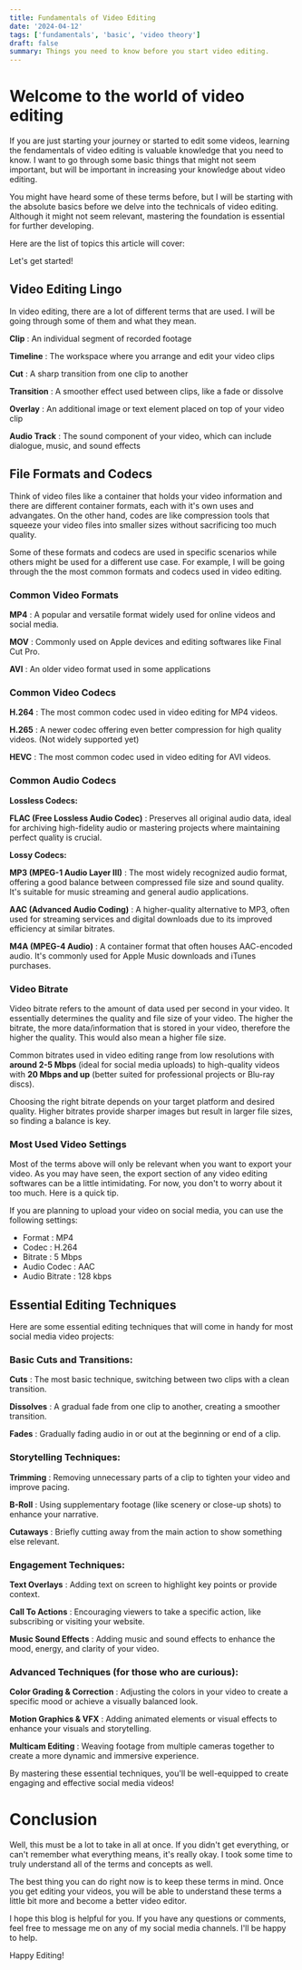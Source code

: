 ```yaml
---
title: Fundamentals of Video Editing
date: '2024-04-12'
tags: ['fundamentals', 'basic', 'video theory']
draft: false
summary: Things you need to know before you start video editing.
---
```


# Welcome to the world of video editing

If you are just starting your journey or started to edit some videos, learning the fendamentals of video editing is valuable knowledge that you need to know. I want to go through some basic things that might not seem important, but will be important in increasing your knowledge about video editing.

You might have heard some of these terms before, but I will be starting with the absolute basics before we delve into the technicals of video editing. Although it might not seem relevant, mastering the foundation is essential for further developing. 

Here are the list of topics this article will cover:

<TOCInline toc={props.toc} fromHeading={2} toHeading={3} />

Let's get started!

## Video Editing Lingo

In video editing, there are a lot of different terms that are used. I will be going through some of them and what they mean.

**Clip**
: An individual segment of recorded footage

**Timeline**
: The workspace where you arrange and edit your video clips

**Cut**
: A sharp transition from one clip to another

**Transition**
: A smoother effect used between clips, like a fade or dissolve

**Overlay**
: An additional image or text element placed on top of your video clip

**Audio Track**
: The sound component of your video, which can include dialogue, music, and sound effects

## File Formats and Codecs

Think of video files like a container that holds your video information and there are different container formats, each with it's own uses and advangates. On the other hand, codes are like compression tools that squeeze your video files into smaller sizes without sacrificing too much quality.

Some of these formats and codecs are used in specific scenarios while others might be used for a different use case. For example, I will be going through the the most common formats and codecs used in video editing.

### Common Video Formats

**MP4**
: A popular and versatile format widely used for online videos and social media.

**MOV**
: Commonly used on Apple devices and editing softwares like Final Cut Pro.

**AVI**
: An older video format used in some applications

### Common Video Codecs

**H.264**
: The most common codec used in video editing for MP4 videos. 

**H.265**
: A newer codec offering even better compression for high quality videos. (Not widely supported yet)

**HEVC**
: The most common codec used in video editing for AVI videos.

### Common Audio Codecs

**Lossless Codecs:**

**FLAC (Free Lossless Audio Codec)**
: Preserves all original audio data, ideal for archiving high-fidelity audio or mastering projects where maintaining perfect quality is crucial.

**Lossy Codecs:**

**MP3 (MPEG-1 Audio Layer III)**
: The most widely recognized audio format, offering a good balance between compressed file size and sound quality. It's suitable for music streaming and general audio applications.

**AAC (Advanced Audio Coding)**
: A higher-quality alternative to MP3, often used for streaming services and digital downloads due to its improved efficiency at similar bitrates.

**M4A (MPEG-4 Audio)**
: A container format that often houses AAC-encoded audio. It's commonly used for Apple Music downloads and iTunes purchases.

### Video Bitrate

Video bitrate refers to the amount of data used per second in your video. It essentially determines the quality and file size of your video. The higher the bitrate, the more data/information that is stored in your video, therefore the higher the quality. This would also mean a higher file size.

Common bitrates used in video editing range from low resolutions with **around 2-5 Mbps** (ideal for social media uploads) to high-quality videos with **20 Mbps and up** (better suited for professional projects or Blu-ray discs). 

Choosing the right bitrate depends on your target platform and desired quality. Higher bitrates provide sharper images but result in larger file sizes, so finding a balance is key. 

### Most Used Video Settings

Most of the terms above will only be relevant when you want to export your video. As you may have seen, the export section of any video editing softwares can be a little intimidating. For now, you don't to worry about it too much. Here is a quick tip.

If you are planning to upload your video on social media, you can use the following settings:

- Format : MP4
- Codec : H.264
- Bitrate : 5 Mbps
- Audio Codec : AAC
- Audio Bitrate : 128 kbps

## Essential Editing Techniques

Here are some essential editing techniques that will come in handy for most social media video projects:

### Basic Cuts and Transitions:

**Cuts** 
: The most basic technique, switching between two clips with a clean transition.

**Dissolves**
: A gradual fade from one clip to another, creating a smoother transition.

**Fades**
: Gradually fading audio in or out at the beginning or end of a clip.


### Storytelling Techniques:

**Trimming**
: Removing unnecessary parts of a clip to tighten your video and improve pacing.

**B-Roll**
: Using supplementary footage (like scenery or close-up shots) to enhance your narrative.

**Cutaways**
: Briefly cutting away from the main action to show something else relevant.


### Engagement Techniques:

**Text Overlays**
: Adding text on screen to highlight key points or provide context.

**Call To Actions**
: Encouraging viewers to take a specific action, like subscribing or visiting your website.

**Music Sound Effects**
: Adding music and sound effects to enhance the mood, energy, and clarity of your video.


### Advanced Techniques (for those who are curious):

**Color Grading & Correction**
: Adjusting the colors in your video to create a specific mood or achieve a visually balanced look.

**Motion Graphics & VFX**
: Adding animated elements or visual effects to enhance your visuals and storytelling.

**Multicam Editing**
: Weaving footage from multiple cameras together to create a more dynamic and immersive experience. 


By mastering these essential techniques, you'll be well-equipped to create engaging and effective social media videos! 

# Conclusion

Well, this must be a lot to take in all at once. If you didn't get everything, or can't remember what everything means, it's really okay. I took some time to truly understand all of the terms and concepts as well. 

The best thing you can do right now is to keep these terms in mind. Once you get editing your videos, you will be able to understand these terms a little bit more and become a better video editor.

I hope this blog is helpful for you. If you have any questions or comments, feel free to message me on any of my social media channels. I'll be happy to help. 

Happy Editing!